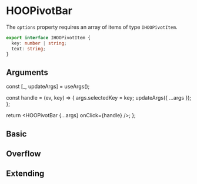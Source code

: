 
<Meta of={HooPivotBarStories} />

# HOOPivotBar

The `options` property requires an array of items of type `IHOOPivotItem`.

```ts
export interface IHOOPivotItem {
  key: number | string;
  text: string;
}
```

## Arguments

<ArgTypes of={HOOPivotBar} />

  const [_, updateArgs] = useArgs();

  const handle = (ev, key) => {
    args.selectedKey = key;
    updateArgs({ ...args });
  };

  return <HOOPivotBar {...args} onClick={handle} />;
};

## Basic

<Canvas>
  <Story of={HooPivotBarStories.Basic} />
</Canvas>

## Overflow

<Canvas>
  <Story of={HooPivotBarStories.Overflow} />
</Canvas>

## Extending

<Canvas>
  <Story of={HooPivotBarStories.Extending} />
</Canvas>
